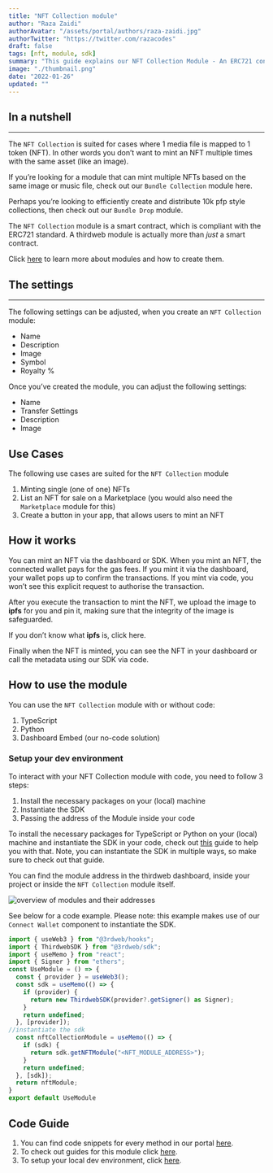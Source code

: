 ```yaml
---
title: "NFT Collection module"
author: "Raza Zaidi"
authorAvatar: "/assets/portal/authors/raza-zaidi.jpg"
authorTwitter: "https://twitter.com/razacodes"
draft: false
tags: [nft, module, sdk]
summary: "This guide explains our NFT Collection Module - An ERC721 contract that enables you to mint one-of-one NFTs"
image: "./thumbnail.png"
date: "2022-01-26"
updated: ""
---
```


## In a nutshell

---

The `NFT Collection` is suited for cases where 1 media file is mapped to 1 token (NFT). In other words you don’t want to mint an NFT multiple times with the same asset (like an image).

If you’re looking for a module that can mint multiple NFTs based on the same image or music file, check out our `Bundle Collection` module here.

Perhaps you’re looking to efficiently create and distribute 10k pfp style collections, then check out our `Bundle Drop` module.

The `NFT Collection` module is a smart contract, which is compliant with the ERC721 standard. A thirdweb module is actually more than _just_ a smart contract.

Click [here](/portal/learn/modules) to learn more about modules and how to create them.

## The settings

---

The following settings can be adjusted, when you create an `NFT Collection` module:

- Name
- Description
- Image
- Symbol
- Royalty %

Once you’ve created the module, you can adjust the following settings:

- Name
- Transfer Settings
- Description
- Image

## Use Cases

The following use cases are suited for the `NFT Collection` module

1. Minting single (one of one) NFTs
2. List an NFT for sale on a Marketplace (you would also need the `Marketplace` module for this)
3. Create a button in your app, that allows users to mint an NFT

## How it works

You can mint an NFT via the dashboard or SDK. When you mint an NFT, the connected wallet pays for the gas fees. If you mint it via the dashboard, your wallet pops up to confirm the transactions. If you mint via code, you won’t see this explicit request to authorise the transaction.

After you execute the transaction to mint the NFT, we upload the image to **ipfs** for you and pin it, making sure that the integrity of the image is safeguarded.

If you don’t know what **ipfs** is, click here.

Finally when the NFT is minted, you can see the NFT in your dashboard or call the metadata using our SDK via code.

## How to use the module

You can use the `NFT Collection` module with or without code:

1. TypeScript
2. Python
3. Dashboard Embed (our no-code solution)

### Setup your dev environment

To interact with your NFT Collection module with code, you need to follow 3 steps:

1. Install the necessary packages on your (local) machine
2. Instantiate the SDK
3. Passing the address of the Module inside your code

To install the necessary packages for TypeScript or Python on your (local) machine and instantiate the SDK in your code, check out [this](/portal/guides/sdk-guide) guide to help you with that. Note, you can instantiate the SDK in multiple ways, so make sure to check out that guide.

You can find the module address in the thirdweb dashboard, inside your project or inside the `NFT Collection` module itself.

![overview of modules and their addresses](./module-address.png)

See below for a code example. Please note: this example makes use of our `Connect Wallet` component to instantiate the SDK.

```jsx
import { useWeb3 } from "@3rdweb/hooks";
import { ThirdwebSDK } from "@3rdweb/sdk";
import { useMemo } from "react";
import { Signer } from "ethers";
const UseModule = () => {
  const { provider } = useWeb3();
  const sdk = useMemo(() => {
    if (provider) {
      return new ThirdwebSDK(provider?.getSigner() as Signer);
    }
    return undefined;
  }, [provider]);
//instantiate the sdk
  const nftCollectionModule = useMemo(() => {
    if (sdk) {
      return sdk.getNFTModule("<NFT_MODULE_ADDRESS>");
    }
    return undefined;
  }, [sdk]);
  return nftModule;
}
export default UseModule
```

## Code Guide

1. You can find code snippets for every method in our portal [here](/portal/learn/code-examples/nft-collection).
2. To check out guides for this module click [here](/portal/guides/nft-collection).
3. To setup your local dev environment, click [here](/portal/guides/sdk-guide).
